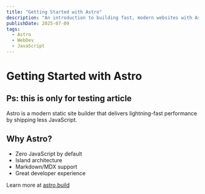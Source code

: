 ```yaml
---
title: "Getting Started with Astro"
description: "An introduction to building fast, modern websites with Astro."
publishDate: 2025-07-09
tags:
  - Astro
  - WebDev
  - JavaScript
---
```


# Getting Started with Astro

## Ps: this is only for testing article

Astro is a modern static site builder that delivers lightning-fast performance by shipping less JavaScript.

## Why Astro?

- Zero JavaScript by default
- Island architecture
- Markdown/MDX support
- Great developer experience

Learn more at [astro.build](https://astro.build)
